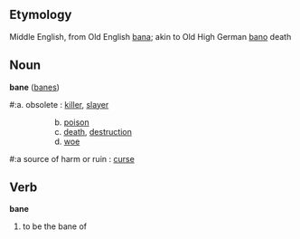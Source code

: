==Etymology==
Middle English, from Old English [[bana]]; akin to Old High German [[bano]] death

==Noun==
'''bane''' ([[banes]])

#:a. obsolete : [[killer]], [[slayer]] 
::b. [[poison]]
::c. [[death]], [[destruction]] 
::d. [[woe]]

#:a source of harm or ruin : [[curse]]

==Verb==
'''bane'''

#to be the bane of